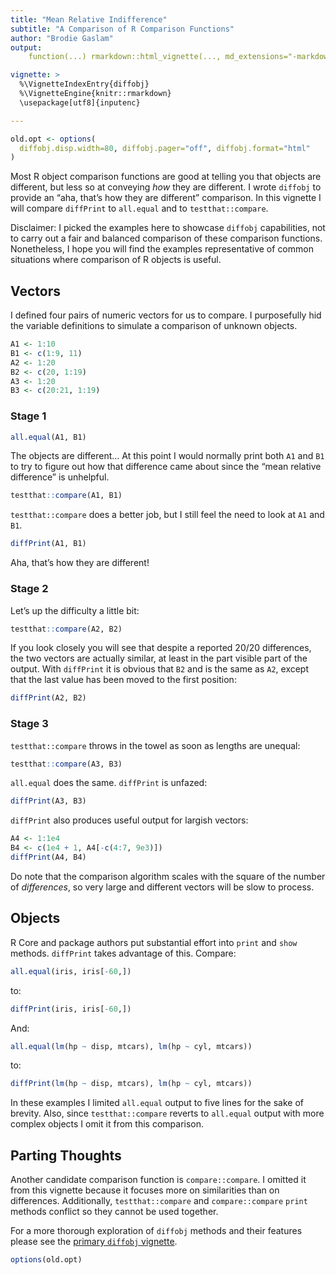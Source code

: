 ```yaml
---
title: "Mean Relative Indifference"
subtitle: "A Comparison of R Comparison Functions"
author: "Brodie Gaslam"
output:
    function(...) rmarkdown::html_vignette(..., md_extensions="-markdown_in_html_blocks", css=c(file.path(system.file(package="diffobj"), "css", "diffobj.css"), "styles.css"))

vignette: >
  %\VignetteIndexEntry{diffobj}
  %\VignetteEngine{knitr::rmarkdown}
  \usepackage[utf8]{inputenc}

---
```


```r
old.opt <- options(
  diffobj.disp.width=80, diffobj.pager="off", diffobj.format="html"
)
```

Most R object comparison functions are good at telling you that
objects are different, but less so at conveying _how_ they are
different.  I wrote `diffobj` to provide an "aha, that's how they are different" comparison.  In this vignette I will compare `diffPrint` to `all.equal` and to `testthat::compare`.

Disclaimer: I picked the examples here to showcase `diffobj` capabilities, not
to carry out a fair and balanced comparison of these comparison functions.
Nonetheless, I hope you will find the examples representative of common
situations where comparison of R objects is useful.

## Vectors

I defined four pairs of numeric vectors for us to compare.  I purposefully hid the variable definitions to simulate a comparison of unknown objects.

```r
A1 <- 1:10
B1 <- c(1:9, 11)
A2 <- 1:20
B2 <- c(20, 1:19)
A3 <- 1:20
B3 <- c(20:21, 1:19)
```

### Stage 1

```r
all.equal(A1, B1)
```

The objects are different...  At this point I would normally print both `A1` and
`B1` to try to figure out how that difference came about since the "mean
relative difference" is unhelpful.

```r
testthat::compare(A1, B1)
```

`testthat::compare` does a better job, but I still feel the need to look at `A1`
and `B1`.

```r
diffPrint(A1, B1)
```

Aha, that's how they are different!

### Stage 2

Let's up the difficulty a little bit:

```r
testthat::compare(A2, B2)
```

If you look closely you will see that despite a reported 20/20 differences, the
two vectors are actually similar, at least in the part visible part of the
output. With `diffPrint` it is obvious that `B2` and is the same as `A2`, except
that the last value has been moved to the first position:

```r
diffPrint(A2, B2)
```

### Stage 3

`testthat::compare` throws in the towel as soon as lengths are unequal:

```r
testthat::compare(A3, B3)
```

`all.equal` does the same.  `diffPrint` is unfazed:

```r
diffPrint(A3, B3)
```

`diffPrint` also produces useful output for largish vectors:

```r
A4 <- 1:1e4
B4 <- c(1e4 + 1, A4[-c(4:7, 9e3)])
diffPrint(A4, B4)
```

Do note that the comparison algorithm scales with the square of the number of
_differences_, so very large and different vectors will be slow to process.

## Objects

R Core and package authors put substantial effort into `print` and `show`
methods.  `diffPrint` takes advantage of this.  Compare:

```r
all.equal(iris, iris[-60,])
```

to:

```r
diffPrint(iris, iris[-60,])
```

And:

```r
all.equal(lm(hp ~ disp, mtcars), lm(hp ~ cyl, mtcars))
```

to:

```r
diffPrint(lm(hp ~ disp, mtcars), lm(hp ~ cyl, mtcars))
```

In these examples I limited `all.equal` output to five lines for the sake of
brevity.  Also, since `testthat::compare` reverts to `all.equal` output with
more complex objects I omit it from this comparison.

## Parting Thoughts

Another candidate comparison function is `compare::compare`.  I omitted it from
this vignette because it focuses more on similarities than on differences.
Additionally, `testthat::compare` and `compare::compare` `print` methods
conflict so they cannot be used together.

For a more thorough exploration of `diffobj` methods and their features please see the [primary `diffobj` vignette](diffobj.html).

```r
options(old.opt)
```

